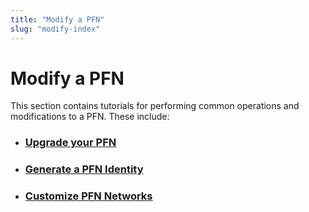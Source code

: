 ```yaml
---
title: "Modify a PFN"
slug: "modify-index"
---
```


# Modify a PFN

This section contains tutorials for performing common operations and modifications to a PFN. These include:

- ### [Upgrade your PFN](../full-node/update-fullnode-with-new-releases.md)
- ### [Generate a PFN Identity](../full-node/network-identity-fullnode.md)
- ### [Customize PFN Networks](../full-node/fullnode-network-connections.md)
